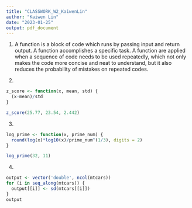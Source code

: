```yaml
---
title: "CLASSWORK_W2_KaiwenLin"
author: "Kaiwen Lin"
date: "2023-01-25"
output: pdf_document
---
```


1.
A function is a block of code which runs by passing input and return output. A function accomplishes a specific task. A function are applied when a sequence of code needs to be used repeatedly, which not only makes the code more concise and neat to understand, but it also reduces the probability of mistakes on repeated codes.

2.
```r
z_score <- function(x, mean, std) {
  (x-mean)/std
}

z_score(25.77, 23.54, 2.442)
```

3.
```r
log_prime <- function(x, prime_num) {
  round(log(x)*log10(x)/prime_num^(1/3), digits = 2)
}

log_prime(32, 11)
```

4.
```r
output <- vector('double', ncol(mtcars))
for (i in seq_along(mtcars)) {
  output[[i]] <- sd(mtcars[[i]])
}
output
```